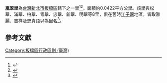 {{Coord|25.0312272|121.4773958|source:GoogleMaps|display=title}}
{{ROC Village or Li Info|
City/CountyName=新北市|
DivName=板橋區|
Village/LiName=嵐翠|
Village/Li=里|
OldName =|
Longitude =|
Latitude =|
AreaTotal =0.0422|
HouseholdTotal=968|
PopTotal =2,708|
YearMonth=2013年1月|
Head =林彥綱|
Male =|
Female =|
Sub =17|
Website =|
Neighbors =|
MapLocation =|
Address =文聖街55號|
DataSource =
}}
'''嵐翠里'''為[[台灣|台灣]][[新北市|新北市]][[板橋區_(台灣)|板橋區]]轄下之一里<ref>{{cite book|title= 臺灣鄉土全誌|year=1996|publisher=中一出版社}}</ref><ref>{{cite book|title=臺灣全志: 政治志·建置沿革篇|year=2007|publisher=國史館臺灣文獻館}}</ref>，面積約0.0422平方公里。該里與松翠、滿翠、柏翠、青翠、忠翠、新翠、明翠等8里，俱在舊時[[江子翠|江子翠]]地區，皆取雅麗、吉祥及忠貞語以為里名<ref>{{cite web|title=板橋區公所網站|work=各里介紹|accessdate=2015-03-11}}</ref>。 

==參考文獻==
{{reflist}}

{{新北市板橋區}}

[[Category:板橋區行政區劃_(臺灣)|Category:板橋區行政區劃 (臺灣)]]